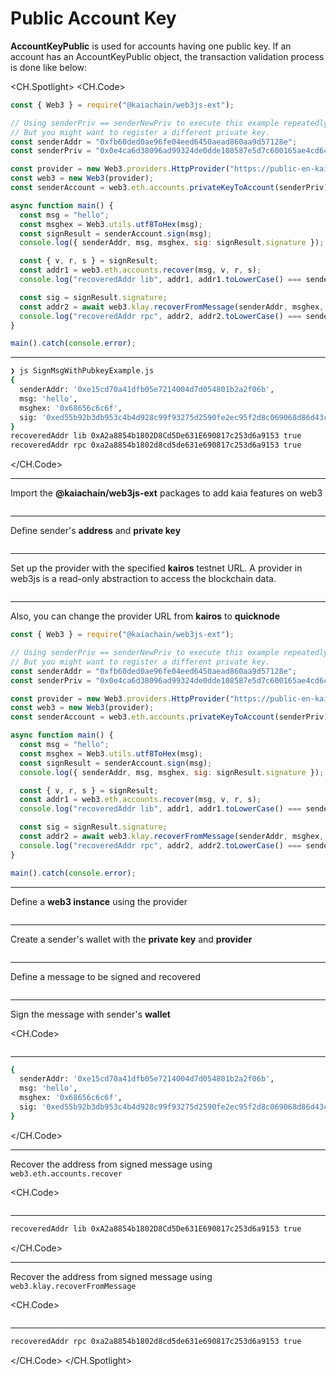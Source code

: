 # Public Account Key

**AccountKeyPublic** is used for accounts having one public key. If an account has an AccountKeyPublic object, the transaction validation process is done like below:

<CH.Spotlight>
<CH.Code>

```js SignMsgWithPubkeyExample.js
const { Web3 } = require("@kaiachain/web3js-ext");

// Using senderPriv == senderNewPriv to execute this example repeatedly.
// But you might want to register a different private key.
const senderAddr = "0xfb60ded0ae96fe04eed6450aead860aa9d57128e";
const senderPriv = "0x0e4ca6d38096ad99324de0dde108587e5d7c600165ae4cd6c2462c597458c2b8";

const provider = new Web3.providers.HttpProvider("https://public-en-kairos.node.kaia.io");
const web3 = new Web3(provider);
const senderAccount = web3.eth.accounts.privateKeyToAccount(senderPriv);

async function main() {
  const msg = "hello";
  const msghex = Web3.utils.utf8ToHex(msg);
  const signResult = senderAccount.sign(msg);
  console.log({ senderAddr, msg, msghex, sig: signResult.signature });

  const { v, r, s } = signResult;
  const addr1 = web3.eth.accounts.recover(msg, v, r, s);
  console.log("recoveredAddr lib", addr1, addr1.toLowerCase() === senderAccount.address.toLowerCase());

  const sig = signResult.signature;
  const addr2 = await web3.klay.recoverFromMessage(senderAddr, msghex, sig, "latest");
  console.log("recoveredAddr rpc", addr2, addr2.toLowerCase() === senderAccount.address.toLowerCase());
}

main().catch(console.error);
```

---

```zsh output
❯ js SignMsgWithPubkeyExample.js
{
  senderAddr: '0xe15cd70a41dfb05e7214004d7d054801b2a2f06b',
  msg: 'hello',
  msghex: '0x68656c6c6f',
  sig: '0xed55b92b3db953c4b4d928c99f93275d2590fe2ec95f2d8c069068d86d43ce0c0d1206f297351c6a0dfaba9c24d1a2ac293ac8f8a73d16c2b0c39ce90bc36ab71b'
}
recoveredAddr lib 0xA2a8854b1802D8Cd5De631E690817c253d6a9153 true
recoveredAddr rpc 0xa2a8854b1802d8cd5de631e690817c253d6a9153 true
```

</CH.Code>

---

Import the **@kaiachain/web3js-ext** packages to add kaia features on web3

```js SignMsgWithPubkeyExample.js focus=1

```

---

Define sender's **address** and **private key**

```js SignMsgWithPubkeyExample.js focus=5:6

```

---

Set up the provider with the specified **kairos** testnet URL. A provider in web3js is a read-only abstraction to access the blockchain data.

```js SignMsgWithPubkeyExample.js focus=8

```

---

Also, you can change the provider URL from **kairos** to **quicknode**

```js SignMsgWithPubkeyExample.js focus=8
const { Web3 } = require("@kaiachain/web3js-ext");

// Using senderPriv == senderNewPriv to execute this example repeatedly.
// But you might want to register a different private key.
const senderAddr = "0xfb60ded0ae96fe04eed6450aead860aa9d57128e";
const senderPriv = "0x0e4ca6d38096ad99324de0dde108587e5d7c600165ae4cd6c2462c597458c2b8";

const provider = new Web3.providers.HttpProvider("https://public-en-kairos.node.kaia.io");
const web3 = new Web3(provider);
const senderAccount = web3.eth.accounts.privateKeyToAccount(senderPriv);

async function main() {
  const msg = "hello";
  const msghex = Web3.utils.utf8ToHex(msg);
  const signResult = senderAccount.sign(msg);
  console.log({ senderAddr, msg, msghex, sig: signResult.signature });

  const { v, r, s } = signResult;
  const addr1 = web3.eth.accounts.recover(msg, v, r, s);
  console.log("recoveredAddr lib", addr1, addr1.toLowerCase() === senderAccount.address.toLowerCase());

  const sig = signResult.signature;
  const addr2 = await web3.klay.recoverFromMessage(senderAddr, msghex, sig, "latest");
  console.log("recoveredAddr rpc", addr2, addr2.toLowerCase() === senderAccount.address.toLowerCase());
}

main().catch(console.error);
```

---

Define a **web3 instance** using the provider

```js SignMsgWithPubkeyExample.js focus=9

```

---

Create a sender's wallet with the **private key** and **provider**

```js SignMsgWithPubkeyExample.js focus=10

```

---

Define a message to be signed and recovered

```js SignMsgWithPubkeyExample.js focus=13

```

---

Sign the message with sender's **wallet**

<CH.Code>
```js SignMsgWithPubkeyExample.js focus=14:16

````
---

```zsh output
{
  senderAddr: '0xe15cd70a41dfb05e7214004d7d054801b2a2f06b',
  msg: 'hello',
  msghex: '0x68656c6c6f',
  sig: '0xed55b92b3db953c4b4d928c99f93275d2590fe2ec95f2d8c069068d86d43ce0c0d1206f297351c6a0dfaba9c24d1a2ac293ac8f8a73d16c2b0c39ce90bc36ab71b'
}
````

</CH.Code>

---

Recover the address from signed message using `web3.eth.accounts.recover`

<CH.Code>
```js SignMsgWithPubkeyExample.js focus=18:20

````
---

```zsh output
recoveredAddr lib 0xA2a8854b1802D8Cd5De631E690817c253d6a9153 true
````

</CH.Code>

---

Recover the address from signed message using `web3.klay.recoverFromMessage`

<CH.Code>
```js SignMsgWithPubkeyExample.js focus=22:24

````
---
```zsh output
recoveredAddr rpc 0xa2a8854b1802d8cd5de631e690817c253d6a9153 true
````

</CH.Code>
</CH.Spotlight>
